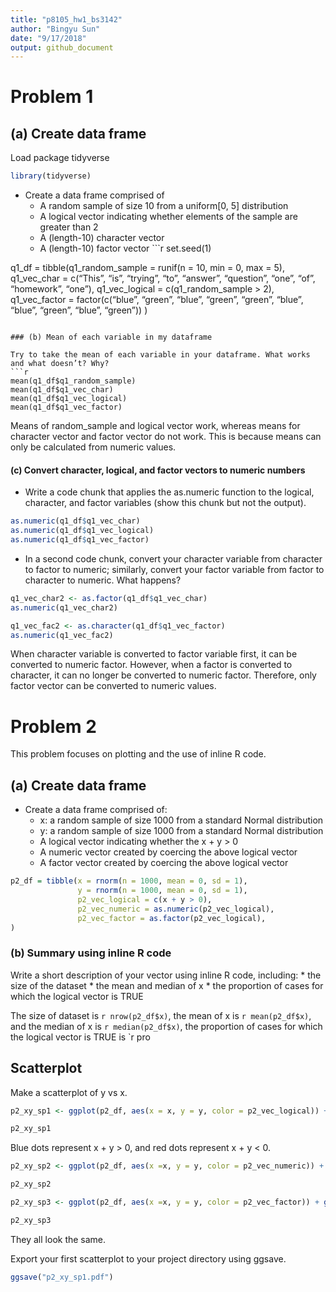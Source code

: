 ```yaml
---
title: "p8105_hw1_bs3142"
author: "Bingyu Sun"
date: "9/17/2018"
output: github_document
---
```


# Problem 1

## (a) Create data frame

Load package tidyverse
```r
library(tidyverse)
```

* Create a data frame comprised of
    * A random sample of size 10 from a uniform[0, 5] distribution
    * A logical vector indicating whether elements of the sample are greater than 2
    * A (length-10) character vector
    * A (length-10) factor vector
```r
set.seed(1)

q1_df = tibble(q1_random_sample = runif(n = 10, min = 0, max = 5),
               q1_vec_char = c("This", "is", "trying", "to", "answer", "question", "one", "of", "homework", "one"),
               q1_vec_logical = c(q1_random_sample > 2),
               q1_vec_factor = factor(c("blue", "green", "blue", "green", "green", "blue", "blue", "green", "blue", "green"))
)
```

### (b) Mean of each variable in my dataframe

Try to take the mean of each variable in your dataframe. What works and what doesn’t? Why?
```r
mean(q1_df$q1_random_sample)
mean(q1_df$q1_vec_char)
mean(q1_df$q1_vec_logical)
mean(q1_df$q1_vec_factor)
```

Means of random_sample and logical vector work, whereas means for character vector and factor vector do not work. This is because means can only be calculated from numeric values.


#### (c) Convert character, logical, and factor vectors to numeric numbers

* Write a code chunk that applies the as.numeric function to the logical, character, and factor variables (show this chunk but not the output).

```r
as.numeric(q1_df$q1_vec_char)
as.numeric(q1_df$q1_vec_logical)
as.numeric(q1_df$q1_vec_factor)
```

* In a second code chunk, convert your character variable from character to factor to numeric; similarly, convert your factor variable from factor to character to numeric. What happens?

```r
q1_vec_char2 <- as.factor(q1_df$q1_vec_char)
as.numeric(q1_vec_char2)

q1_vec_fac2 <- as.character(q1_df$q1_vec_factor)
as.numeric(q1_vec_fac2)
```

When character variable is converted to factor variable first, it can be converted to numeric factor. However, when a factor is converted to character, it can no longer be converted to numeric factor. Therefore, only factor vector can be converted to numeric values.


# Problem 2

This problem focuses on plotting and the use of inline R code.

## (a) Create data frame
* Create a data frame comprised of:
    * x: a random sample of size 1000 from a standard Normal distribution
    * y: a random sample of size 1000 from a standard Normal distribution
    * A logical vector indicating whether the x + y > 0
    * A numeric vector created by coercing the above logical vector
    * A factor vector created by coercing the above logical vector

```r
p2_df = tibble(x = rnorm(n = 1000, mean = 0, sd = 1),
               y = rnorm(n = 1000, mean = 0, sd = 1),
               p2_vec_logical = c(x + y > 0),
               p2_vec_numeric = as.numeric(p2_vec_logical),
               p2_vec_factor = as.factor(p2_vec_logical),
)

```

### (b) Summary using inline R code

Write a short description of your vector using inline R code, including: 
    * the size of the dataset 
    * the mean and median of x 
    * the proportion of cases for which the logical vector is TRUE

The size of dataset is `r nrow(p2_df$x)`, the mean of x is `r mean(p2_df$x)`, and the median of x is `r median(p2_df$x)`, the proportion of cases for which the logical vector is TRUE is `r pro

## Scatterplot

Make a scatterplot of y vs x.

```r
p2_xy_sp1 <- ggplot(p2_df, aes(x = x, y = y, color = p2_vec_logical)) + geom_point()

p2_xy_sp1
```
Blue dots represent x + y > 0, and red dots represent x + y < 0.


```r
p2_xy_sp2 <- ggplot(p2_df, aes(x =x, y = y, color = p2_vec_numeric)) + geom_point()

p2_xy_sp2
```



```r
p2_xy_sp3 <- ggplot(p2_df, aes(x =x, y = y, color = p2_vec_factor)) + geom_point()

p2_xy_sp3
```

They all look the same.

Export your first scatterplot to your project directory using ggsave.

```r
ggsave("p2_xy_sp1.pdf")
```

